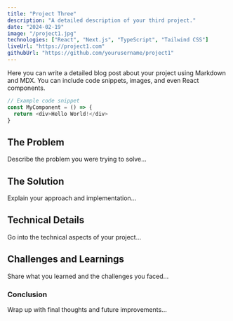 ```yaml
---
title: "Project Three"
description: "A detailed description of your third project."
date: "2024-02-19"
image: "/project1.jpg"
technologies: ["React", "Next.js", "TypeScript", "Tailwind CSS"]
liveUrl: "https://project1.com"
githubUrl: "https://github.com/yourusername/project1"
---
```


Here you can write a detailed blog post about your project using Markdown and MDX.
You can include code snippets, images, and even React components.

```typescript
// Example code snippet
const MyComponent = () => {
  return <div>Hello World!</div>
}
```

## The Problem

Describe the problem you were trying to solve...

## The Solution

Explain your approach and implementation...

## Technical Details

Go into the technical aspects of your project...

## Challenges and Learnings

Share what you learned and the challenges you faced...

### Conclusion

Wrap up with final thoughts and future improvements...
